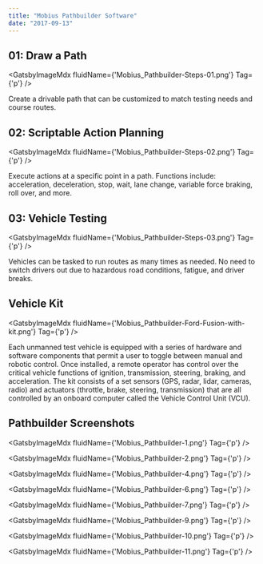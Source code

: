 ```yaml
---
title: "Mobius Pathbuilder Software"
date: "2017-09-13"
---
```



## 01: Draw a Path

<GatsbyImageMdx fluidName={'Mobius_Pathbuilder-Steps-01.png'} Tag={'p'} />

Create a drivable path that can be customized to match testing needs and course routes.

## 02: Scriptable Action Planning

<GatsbyImageMdx fluidName={'Mobius_Pathbuilder-Steps-02.png'} Tag={'p'} />

Execute actions at a specific point in a path. Functions include: acceleration, deceleration, stop, wait, lane change, variable force braking, roll over, and more.

## 03: Vehicle Testing

<GatsbyImageMdx fluidName={'Mobius_Pathbuilder-Steps-03.png'} Tag={'p'} />

Vehicles can be tasked to run routes as many times as needed. No need to switch drivers out due to hazardous road conditions, fatigue, and driver breaks.

## Vehicle Kit

<GatsbyImageMdx fluidName={'Mobius_Pathbuilder-Ford-Fusion-with-kit.png'} Tag={'p'} />

Each unmanned test vehicle is equipped with a series of hardware and software components that permit a user to toggle between manual and robotic control. Once installed, a remote operator has control over the critical vehicle functions of ignition, transmission, steering, braking, and acceleration. The kit consists of a set sensors (GPS, radar, lidar, cameras, radio) and actuators (throttle, brake, steering, transmission) that are all controlled by an onboard computer called the Vehicle Control Unit (VCU).

## Pathbuilder Screenshots

<GatsbyImageMdx fluidName={'Mobius_Pathbuilder-1.png'} Tag={'p'} />

<GatsbyImageMdx fluidName={'Mobius_Pathbuilder-2.png'} Tag={'p'} />

<GatsbyImageMdx fluidName={'Mobius_Pathbuilder-4.png'} Tag={'p'} />

<GatsbyImageMdx fluidName={'Mobius_Pathbuilder-6.png'} Tag={'p'} />

<GatsbyImageMdx fluidName={'Mobius_Pathbuilder-7.png'} Tag={'p'} />

<GatsbyImageMdx fluidName={'Mobius_Pathbuilder-9.png'} Tag={'p'} />

<GatsbyImageMdx fluidName={'Mobius_Pathbuilder-10.png'} Tag={'p'} />

<GatsbyImageMdx fluidName={'Mobius_Pathbuilder-11.png'} Tag={'p'} />
